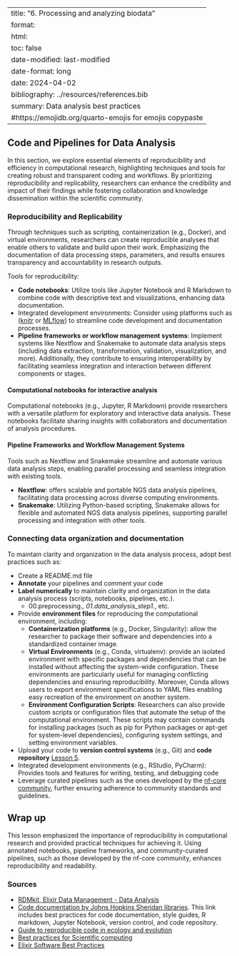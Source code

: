 
---
title: "6. Processing and analyzing biodata"
format: 
  html:
    toc: false
date-modified: last-modified
date-format: long
date: 2024-04-02
bibliography: ../resources/references.bib
summary: Data analysis best practices
#https://emojidb.org/quarto-emojis for emojis copypaste
---
## Code and Pipelines for Data Analysis

In this section, we explore essential elements of reproducibility and efficiency in computational research, highlighting techniques and tools for creating robust and transparent coding and workflows. By prioritizing reproducibility and replicability, researchers can enhance the credibility and impact of their findings while fostering collaboration and knowledge dissemination within the scientific community.

### Reproducibility and Replicability

Through techniques such as scripting, containerization (e.g., Docker), and virtual environments, researchers can create reproducible analyses that enable others to validate and build upon their work. Emphasizing the documentation of data processing steps, parameters, and results ensures transparency and accountability in research outputs.

Tools for reproducibility:

- **Code notebooks**: Utilize tools like Jupyter Notebook and R Markdown to combine code with descriptive text and visualizations, enhancing data documentation.  
- Integrated development environments: Consider using platforms such as ([knitr](https://yihui.org/knitr/) or [MLflow](https://mlflow.org/)) to streamline code development and documentation processes.
- **Pipeline frameworks or workflow management systems**: Implement systems like Nextflow and Snakemake to automate data analysis steps (including data extraction, transformation, validation, visualization, and more). Additionally, they contribute to ensuring interoperability by facilitating seamless integration and interaction between different components or stages.  

#### Computational notebooks for interactive analysis
Computational notebooks (e.g., Jupyter, R Markdown) provide researchers with a versatile platform for exploratory and interactive data analysis. These notebooks facilitate sharing insights with collaborators and documentation of analysis procedures.

#### Pipeline Frameworks and Workflow Management Systems
Tools such as Nextflow and Snakemake streamline and automate various data analysis steps, enabling parallel processing and seamless integration with existing tools.

- **Nextflow**: offers scalable and portable NGS data analysis pipelines, facilitating data processing across diverse computing environments.
- **Snakemake**: Utilizing Python-based scripting, Snakemake allows for flexible and automated NGS data analysis pipelines, supporting parallel processing and integration with other tools.

### Connecting data organization and documentation

To maintain clarity and organization in the data analysis process, adopt best practices such as:

- Create a README.md file 
- **Annotate** your pipelines and comment your code
- **Label numerically** to maintain clarity and organization in the data analysis process (scripts, notebooks, pipelines, etc.).
  - 00.preprocessing.*, 01.data_analysis_step1.*, etc. 
- Provide **environment files** for reproducing the computational environment, including:
  - **Containerization platforms** (e.g., Docker, Singularity): allow the researcher to package their software and dependencies into a standardized container image.
  - **Virtual Environments** (e.g., Conda, virtualenv): provide an isolated environment with specific packages and dependencies that can be installed without affecting the system-wide configuration. These environments are particularly useful for managing conflicting dependencies and ensuring reproducibility. Moreover, Conda allows users to export environment specifications to YAML files enabling easy recreation of the environment on another system. 
  - **Environment Configuration Scripts**: Researchers can also provide custom scripts or configuration files that automate the setup of the computational environment. These scripts may contain commands for installing packages (such as pip for Python packages or apt-get for system-level dependencies), configuring system settings, and setting environment variables.
- Upload your code to **version control systems** (e.g., Git) and **code repository** [Lesson 5](./05_VC.qmd). 
- Integrated development environments (e.g., RStudio, PyCharm): Provides tools and features for writing, testing, and debugging code
- Leverage curated pipelines such as the ones developed by the [nf-core community](https://nf-co.re/), further ensuring adherence to community standards and guidelines.


## Wrap up
This lesson emphasized the importance of reproducibility in computational research and provided practical techniques for achieving it. Using annotated notebooks, pipeline frameworks, and community-curated pipelines, such as those developed by the nf-core community, enhances reproducibility and readability. 

### Sources
- [RDMkit, Elixir Data Management - Data Analysis](https://rdmkit.elixir-europe.org/data_analysis)
- [Code documentation by Johns Hopkins Sheridan libraries](https://guides.library.jhu.edu/c.php?g=1096705&p=8066729). This link includes best practices for code documentation, style guides, R markdown, Jupyter Notebook, version control, and code repository. 
- [Guide to reproducible code in ecology and evolution](https://www.britishecologicalsociety.org/wp-content/uploads/2017/12/guide-to-reproducible-code.pdf)
- [Best practices for Scientific computing](https://journals.plos.org/plosbiology/article?id=10.1371/journal.pbio.1001745)
- [Elixir Software Best Practices](https://elixir-europe.org/platforms/tools/software-best-practices)
